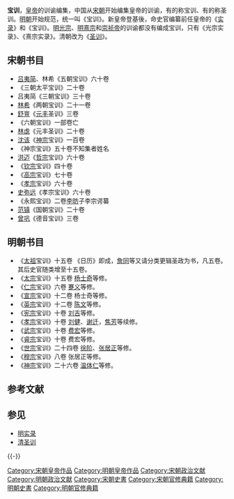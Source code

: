 '''宝训'''，[[皇帝|皇帝]]的训谕编集，中国从[[宋朝|宋朝]]开始编集皇帝的训谕，有的称宝训、有的称圣训。[[明朝|明朝]]开始规范，统一叫《宝训》。新皇帝登基後，命史官编纂前任皇帝的《[[明实录|实录]]》和《宝训》。[[明光宗|明光宗]]、[[明熹宗|明熹宗]]和[[崇祯帝|崇祯帝]]的训谕都没有编成宝训，只有《光宗实录》、《熹宗实录》。清朝改为《[[清圣训|圣训]]》。

==宋朝书目==
*[[吕夷简|吕夷简]]、林希《五朝宝训》六十卷
*《三朝太平宝训》二十卷
*吕夷简《三朝宝训》三十卷
*[[林希|林希]]《两朝宝训》二十一卷
*[[舒亶|舒亶]]《[[元丰_(北宋)|元丰]]圣训》三卷
*《六朝宝训》一部卷亡
*[[林虙|林虙]]《元丰圣训》二十卷
*[[沈该|沈该]]《[[宋神宗|神宗]]宝训》一百卷
*《神宗宝训》五十卷不知集者姓名
*[[洪迈|洪迈]]《[[宋哲宗|哲宗]]宝训》六十卷
*《[[宋钦宗|钦宗]]宝训》四十卷
*《[[宋高宗|高宗]]宝训》七十卷
*《[[宋孝宗|孝宗]]宝训》六十卷
*[[史弥远|史弥远]]《孝宗宝训》六十卷
*《永熙宝训》二卷[[李昉|李昉]]子李宗谔纂
*[[范镇|范镇]]《国朝宝训》二十卷
*[[曾巩|曾巩]]《德音宝训》三卷
==明朝书目==
*《[[明太祖|太祖]]宝训》十五卷 《日历》即成，[[詹同|詹同]]等又请分类更辑圣政为书，凡五卷。其后史官随类增至十五卷。
*《[[明成祖|太宗]]宝训》十五卷 [[杨士奇|杨士奇]]等修。
*《[[明仁宗|仁宗]]宝训》六卷 [[蹇义|蹇义]]等修。
*《[[明宣宗|宣宗]]宝训》十二卷 杨士奇等修。
*《[[明英宗|英宗]]宝训》十二卷 [[陈文|陈文]]等修。
*《[[明宪宗|宪宗]]宝训》十卷 [[刘吉|刘吉]]等修。
*《[[明孝宗|孝宗]]宝训》十卷 [[刘健|刘健]]、[[谢迁|谢迁]]，[[焦芳|焦芳]]等续修。
*《[[明武宗|武宗]]宝训》十卷 [[费宏|费宏]]等修。
*《[[明睿宗|睿宗]]宝训》十卷 费宏等修。
*《[[明世宗|世宗]]宝训》二十四卷 [[徐阶|徐阶]]、[[张居正|张居正]]等修。
*《[[明穆宗|穆宗]]宝训》八卷 张居正等修。
*《[[明神宗|神宗]]宝训》二十六卷 [[温体仁|温体仁]]等修。

== 参考文献 ==
{{Reflist}}

== 参见 ==
{{Portal|汉字文化圈|中国|历史|书籍}}
* [[明实录|明实录]]
* [[清圣训|清圣训]]

{{-}}
{{明朝皇帝}}

[[Category:宋朝皇帝作品|Category:宋朝皇帝作品]]
[[Category:明朝皇帝作品|Category:明朝皇帝作品]]
[[Category:宋朝政治文献|Category:宋朝政治文献]]
[[Category:明朝政治文献|Category:明朝政治文献]]
[[Category:宋朝史書|Category:宋朝史書]]
[[Category:宋朝官修典籍|Category:宋朝官修典籍]]
[[Category:明朝史書|Category:明朝史書]]
[[Category:明朝官修典籍|Category:明朝官修典籍]]
